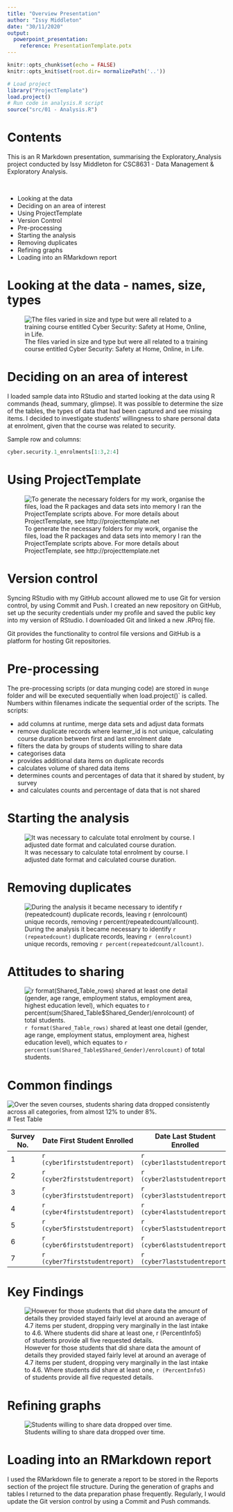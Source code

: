 ```yaml
---
title: "Overview Presentation"
author: "Issy Middleton"
date: "30/11/2020"
output: 
  powerpoint_presentation:
    reference: PresentationTemplate.potx
---
```


```r
knitr::opts_chunk$set(echo = FALSE)
knitr::opts_knit$set(root.dir= normalizePath('..'))
```

```r
# Load project
library("ProjectTemplate")
load.project()
# Run code in analysis.R script
source("src/01 - Analysis.R")
```

# Contents

This is an R Markdown presentation, summarising the Exploratory_Analysis project conducted by Issy Middleton for CSC8631 - Data Management & Exploratory Analysis.
<p>&nbsp;</p>
* Looking at the data 
* Deciding on an area of interest
* Using ProjectTemplate
* Version Control
* Pre-processing
* Starting the analysis
* Removing duplicates
* Refining graphs 
* Loading into an RMarkdown report

# Looking at the data - names, size, types

![The files varied in size and type but were all related to a training course entitled Cyber Security: Safety at Home, Online, in Life.](Images/Files.jpg)

# Deciding on an area of interest

I loaded sample data into RStudio and started looking at the data using R commands (head, summary, glimpse). It was possible to determine the size of the tables, the types of data that had been captured and see missing items. I decided to investigate students’ willingness to share personal data at enrolment, given that the course was related to security. 

Sample row and columns:

```r
cyber.security.1_enrolments[1:3,2:4]
```

# Using ProjectTemplate
![To generate the necessary folders for my work, organise the files, load the R packages and data sets into memory I ran the ProjectTemplate scripts above. For more details about ProjectTemplate, see http://projecttemplate.net](Images/ProjectTemplateScript.jpg)

# Version control 

Syncing RStudio with my GitHub account allowed me to use Git for version control, by using Commit and Push. I created an new repository on GitHub, set up the security credentials under my profile and saved the public key into my version of RStudio. I downloaded Git and linked a new .RProj file. 

Git provides the functionality to control file versions and GitHub is a platform for hosting Git repositories.

# Pre-processing

The pre-processing scripts (or data munging code) are stored in `munge` folder and will be executed sequentially when load.project()` is called. Numbers within filenames indicate the sequential order of the scripts. The scripts:

- add columns at runtime, merge data sets and adjust data formats
- remove duplicate records where learner_id is not unique, calculating course duration between first and last enrolment date
- filters the data by groups of students willing to share data
- categorises data
- provides additional data items on duplicate records
- calculates volume of shared data items 
- determines counts and percentages of data that it shared by student, by survey
- and calculates counts and percentage of data that is not shared 

# Starting the analysis

![It was necessary to calculate total enrolment by course. I adjusted date format and calculated course duration.](Images/Survey_Response_by_Course.png)

# Removing duplicates

![During the analysis it became necessary to identify `r (repeatedcount)` duplicate records, leaving `r (enrolcount)` unique records, removing `r percent(repeatedcount/allcount)`.](Images/Duplicate_Records.png)

# Attitudes to sharing

![`r format(Shared_Table_rows)` shared at least one detail (gender, age range, employment status, employment area, highest education level), which equates to `r percent(sum(Shared_Table$Shared_Gender)/enrolcount)` of total students.](Images/Shared_Info.png)

# Common findings

![Over the seven courses, students sharing data dropped consistently across all categories, from almost 12% to under 8%.](Images/Survey_Responses_on_Employment_Status.png)
# Test Table

Survey No.|    Date First Student Enrolled   | Date Last Student Enrolled       |Duration (days) | No. of Students
--------|-----------------------------|------------------------------|--------------| ----------
1   |  `r (cyber1firststudentreport)` | `r (cyber1laststudentreport)`|`r format(cyber1durationdaysunique)` | `r (count1unique)`
2   |  `r (cyber2firststudentreport)` | `r (cyber2laststudentreport)`|`r format(cyber2durationdaysunique)` | `r (count2unique)`
3   |  `r (cyber3firststudentreport)` | `r (cyber3laststudentreport)`|`r format(cyber3durationdaysunique)` | `r (count3unique)`
4   |  `r (cyber4firststudentreport)` | `r (cyber4laststudentreport)`|`r format(cyber4durationdaysunique)` | `r (count4unique)`
5   |  `r (cyber5firststudentreport)` | `r (cyber5laststudentreport)`|`r format(cyber5durationdaysunique)` | `r (count5unique)`
6   |  `r (cyber6firststudentreport)` | `r (cyber6laststudentreport)`|`r format(cyber6durationdaysunique)` | `r (count6unique)`
7   |  `r (cyber7firststudentreport)` | `r (cyber7laststudentreport)`|`r format(cyber7durationdaysunique)` | `r (count7unique)`



# Key Findings

![However for those students that did share data the amount of details they provided stayed fairly level at around an average of 4.7 items per student, dropping very marginally in the last intake to 4.6. Where students did share at least one, `r (PercentInfo5)`  of students provide all five requested details.](Images/Survey_Responses_on_Gender_by_Year.png)

# Refining graphs

![Students willing to share data dropped over time.](Images/Survey_Responses_on_Highest_Education_by_Year.png)

# Loading into an RMarkdown report

I used the RMarkdown file to generate a report to be stored in the Reports section of the project file structure. During the generation of graphs and tables I returned to the data preparation phase frequently. Regularly, I would update the Git version control by using a Commit and Push commands. 